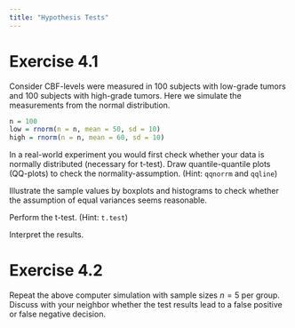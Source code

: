 ---
title: "Hypothesis Tests"
---
# Exercise 4.1
Consider CBF-levels were measured in 100 subjects with low-grade tumors
and 100 subjects with high-grade tumors. Here we simulate the measurements from
the normal distribution.

```{r ex3.1, echo=TRUE, eval=FALSE}
n = 100 
low = rnorm(n = n, mean = 50, sd = 10)
high = rnorm(n = n, mean = 60, sd = 10)
```

In a real-world experiment you would first check whether your data is
normally distributed (necessary for t-test). Draw quantile-quantile plots 
(QQ-plots) to check the normality-assumption. (Hint: $\texttt{qqnorrm}$
and $\texttt{qqline}$)

Illustrate the sample values by boxplots and histograms to check whether the assumption of equal variances seems reasonable.

Perform the t-test. (Hint: $\texttt{t.test}$)

Interpret the results.

# Exercise 4.2
Repeat the above computer simulation with sample sizes $n=5$ per group. Discuss with your neighbor whether the test results lead to a false positive or false negative decision.
